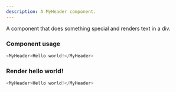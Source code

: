 ```yaml
---
description: A MyHeader component.
---
```



A component that does something special and renders text in a div.

### Component usage
```js
<MyHeader>Hello world!</MyHeader>
```

### Render hello world!

```js live
<MyHeader>Hello world!</MyHeader>
```
